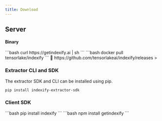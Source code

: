 ```yaml
---
title: Download
---
```


## Server

#### Binary

<CodeGroup>
  <Tabs>
    <Tab title="cURL">
     ```bash
    curl https://getindexify.ai | sh
    ```
    </Tab>
    <Tab title="Docker">
     ```bash
    docker pull tensorlake/indexify
    ```
    </Tab>
    <Tab title="Github Releases">
      🔗 https://github.com/tensorlakeai/indexify/releases
    </Tab>
  </Tabs>
</CodeGroup>>

### Extractor CLI and SDK

The extractor SDK and CLI can be installed using pip.

```bash
pip install indexify-extractor-sdk
```

### Client SDK

<Tabs>
  <Tab title="Python">
    ```bash
    pip install indexify
    ```
  </Tab>
  <Tab title="Typescript">
    ```bash
    npm install getindexify
    ```
  </Tab>
</Tabs>



